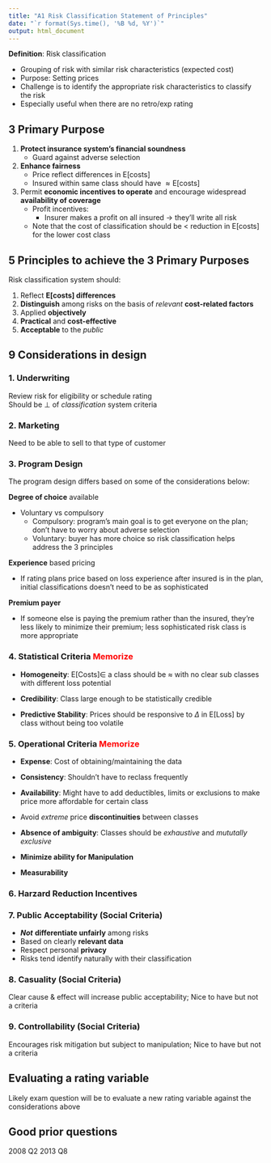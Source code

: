 ```yaml
---
title: "A1 Risk Classification Statement of Principles"
date: "`r format(Sys.time(), '%B %d, %Y')`"
output: html_document
---
```


**Definition**: Risk classification

  * Grouping of risk with similar risk characteristics (expected cost)
  * Purpose: Setting prices
  * Challenge is to identify the appropriate risk characteristics to classify the risk
  * Especially useful when there are no retro/exp rating
  
## 3 Primary Purpose

1. **Protect insurance system's financial soundness**
    * Guard against adverse selection
2. **Enhance fairness**
    * Price reflect differences in $\mathrm{E[costs]}$
    * Insured within same class should have $\approx \mathrm{E[costs]}$
3. Permit **economic incentives to operate** and encourage widespread **availability of coverage**
    * Profit incentives:
        * Insurer makes a profit on all insured -> they'll write all risk
    * Note that the cost of classification should be < reduction in $\mathrm{E[costs]}$ for the lower cost class
    
## 5 Principles to achieve the 3 Primary Purposes

Risk classification system should:

1. Reflect **$\mathrm{E[costs]}$ differences**
2. **Distinguish** among risks on the basis of *relevant* **cost-related factors**
3. Applied **objectively**
4. **Practical** and **cost-effective**
5. **Acceptable** to the *public*

## 9 Considerations in design

### 1. Underwriting
Review risk for eligibility or schedule rating  
Should be $\perp$ of *classification* system criteria

### 2. Marketing
Need to be able to sell to that type of customer

### 3. Program Design
The program design differs based on some of the considerations below:

**Degree of choice** available

  * Voluntary vs compulsory
      * Compulsory: program's main goal is to get everyone on the plan; don't have to worry about adverse selection
      * Voluntary: buyer has more choice so risk classification helps address the 3 principles
      
**Experience** based pricing

  * If rating plans price based on loss experience after insured is in the plan, initial classifications doesn't need to be as sophisticated

**Premium payer**

  * If someone else is paying the premium rather than the insured, they're less likely to minimize their premium; less sophisticated risk class is more appropriate
      
### 4. Statistical Criteria <span style="color:red">Memorize</span>

* **Homogeneity**: $\mathrm{E[Costs]} \in$ a class should be $\approx$ with no clear sub classes with different loss potential

* **Credibility**: Class large enough to be statistically credible

* **Predictive Stability**: Prices should be responsive to $\Delta$ in $\mathrm{E[Loss]}$ by class without being too volatile

### 5. Operational Criteria <span style="color:red">Memorize</span>

* **Expense**: Cost of obtaining/maintaining the data

* **Consistency**: Shouldn't have to reclass frequently

* **Availability**: Might have to add deductibles, limits or exclusions to make price more affordable for certain class

* Avoid *extreme* price **discontinuities** between classes

* **Absence of ambiguity**: Classes should be *exhaustive* and *mututally exclusive*

* **Minimize ability for Manipulation**

* **Measurability**

### 6. Harzard Reduction Incentives

### 7. Public Acceptability (Social Criteria)

* ***Not*** **differentiate unfairly** among risks
* Based on clearly **relevant data**
* Respect personal **privacy**
* Risks tend identify naturally with their classification

### 8. Casuality (Social Criteria)

Clear cause & effect will increase public acceptability; Nice to have but not a criteria

### 9. Controllability (Social Criteria)

Encourages risk mitigation but subject to manipulation; Nice to have but not a criteria

## Evaluating a rating variable

Likely exam question will be to evaluate a new rating variable against the considerations above

## Good prior questions

2008 Q2
2013 Q8